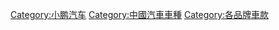 [[Category:小鹏汽车|Category:小鹏汽车]]
[[Category:中國汽車車種|Category:中國汽車車種]]
[[Category:各品牌車款|Category:各品牌車款]]